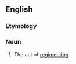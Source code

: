 ==English==

===Etymology===
{{suffix|en|regiment|ation}}

===Noun===
{{en-noun|~}}

# The act of [[regiment]]ing.